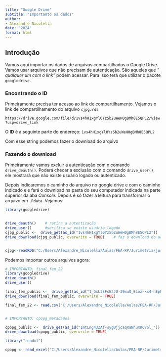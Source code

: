 ```yaml
---
title: "Google Drive"
subtitle: "Importanto os dados"
author:
- Alexandre Nicolella
date: "2024"
format: html
---
```



## Introdução

Vamos aqui importar os dados de arquivos compartilhados o Google Drive. Vamos usar arquivos que não precisam de autenticação. São aqueles que *" qualquer um com o link"*  podem acessar. Para isso terá que utilizar o pacote `googledrive`. 

### Encontrando o ID

Primeiramente precisa ter acesso ao link de compartilhamento. Vejamos o link de compartilhamento do arquivo `cjpg.rds`

`https://drive.google.com/file/d/1vs4hH1xgYl0YzSb2uWeH0gBMh8E5QPL2/view?usp=drive_link`

O **ID** é a seguinte parte do endereço: `1vs4hH1xgYl0YzSb2uWeH0gBMh8E5QPL2`

Com esse string podemos fazer o download do arquivo



### Fazendo o download

Primeiramente vamos excluir a autenticação com o comando `drive_deauth()`. Poderá checar a exclusão com o comando `drive_user()`, ele mostrará que não existe usuário logado ou autenticado. 

Depois indicaremos o caminho do arquivo no google drive e com o caminho indicado ele fará o download na pasta do seu computador indicada na parte superior da aba *Console*. Depois é só fazer a leitura para transformar o arquivo em `.Rdata`. Vejamos:



```r

library(googledrive)

             
drive_deauth()    # retira a autenticação
drive_user()      #verifica se existe usuário logado
cjpg_public <-  drive_get(as_id("1vs4hH1xgYl0YzSb2uWeH0gBMh8E5QPL2"))   # Obtem o endereço do arquivo
drive_download(cjpg_public, overwrite = TRUE)    # faz o download do arquivo na pasta de trabalho


cjpg<-readRDS("C:/Users/Alexandre_Nicolella/Aulas/FEA-RP/Jurimetria/jurimetria/cjpg.rds")   # faz a leitura do arquivo - colocar o endereço do seu computador
```


Podemos importar outros arquivos agora:


```r

# IMPORTANTO: final_fem_22
library(googledrive)
drive_deauth()    
drive_user()      

final_fem_public <-  drive_get(as_id("1_GxL3EFsE2JU-39muO_ELoz-kx4-hEpO"))   
drive_download(final_fem_public, overwrite = TRUE)   

final_fem_22 <- read.csv("C:/Users/Alexandre_Nicolella/Aulas/FEA-RP/Jurimetria/jurimetria/final_fem_22.csv", head=T ,sep=";")


# IMPORTANTO: cpopg_metadados

cpopg_public <-  drive_get(as_id("1mtLng43ZAf-sygUjjcaqRaNhuXKC7ol_"))   
drive_download(cpopg_public, overwrite = TRUE)   

library("readxl")

cpopg <- read_excel("C:/Users/Alexandre_Nicolella/Aulas/FEA-RP/Jurimetria/jurimetria/cpopg_metadados.xlsx")

```



